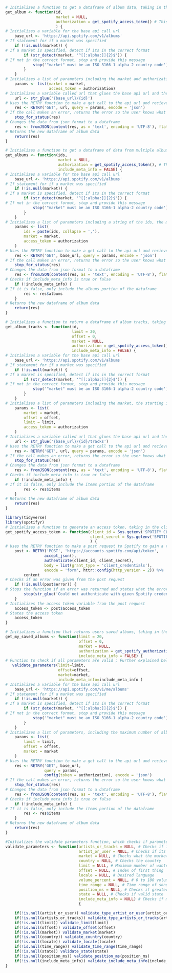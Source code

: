 ```r
# Initializes a function to get a dataframe of album data, taking in the spotify album id, an optional country market, and a personalized authorization code
get_album <- function(id,
                      market = NULL,
                      authorization = get_spotify_access_token() # This function is explained below; generates an acces token
                      ) {
# Initializes a variable for the base api call url
    base_url <- 'https://api.spotify.com/v1/albums'
# If statement for if a market was specified
    if (!is.null(market)) {
# If a market is specified, detect if its in the correct format
        if (str_detect(market, '^[[:alpha:]]{2}$')) {
# If not in the correct format, stop and provide this message
            stop('"market" must be an ISO 3166-1 alpha-2 country code')
        }
    }
# Initializes a list of parameters including the market and authorization code
    params <- list(market = market, 
                   access_token = authorization)
# Initializes a variable called url that glues the base api url and the id given in the parameters
    url <- str_glue('{base_url}/{id}')
# Uses the RETRY function to make a get call to the api url and recieves it in a json format
    res <- RETRY('GET', url, query = params, encode = 'json')
# If the call makes an error, returns the error so the user knows what is going wrong
    stop_for_status(res)
# Changes the data from json format to a dataframe
    res <- fromJSON(content(res, as = 'text', encoding = 'UTF-8'), flatten = TRUE)
# Returns the new dataframe of album data
    return(res)
}
```

```r
# Initializes a function to get a dataframe of data from multiple albums, taking in the Spotify album IDs, optional country market, authorization code, and optional parameter on if to include meta data
get_albums <- function(ids,
                       market = NULL,
                       authorization = get_spotify_access_token(), # This function is explained below; generates an acces token
                       include_meta_info = FALSE) {
# Initializes a variable for the base api call url
    base_url <- 'https://api.spotify.com/v1/albums'
# If statement for if a market was specified
    if (!is.null(market)) {
# If a market is specified, detect if its in the correct format
        if (str_detect(market, '^[[:alpha:]]{2}$')) {
# If not in the correct format, stop and provide this message
            stop('"market" must be an ISO 3166-1 alpha-2 country code')
        }
    }
# Initializes a list of parameters including a string of the ids, the market, and the authorization code
    params <- list(
        ids = paste(ids, collapse = ','),
        market = market,
        access_token = authorization
    )
# Uses the RETRY function to make a get call to the api url and recieves it in a json format
    res <- RETRY('GET', base_url, query = params, encode = 'json')
# If the call makes an error, returns the error so the user knows what is going wrong
    stop_for_status(res)
# Changes the data from json format to a dataframe
    res <- fromJSON(content(res, as = 'text', encoding = 'UTF-8'), flatten = TRUE)
# Checks if include_meta_info is true or false
    if (!include_meta_info) {
# If it is false, only include the albums portion of the dataframe
        res <- res$albums
    }
# Returns the new dataframe of album data
    return(res)
}
```

```r
# Initializes a function to return a dataframe of album tracks, taking in Spotify album id, the maximum number of tracks to return, the index of the first track wanted, a country market, an authorization code, and a parameter to include meta data
get_album_tracks <- function(id,
                             limit = 20,
                             offset = 0,
                             market = NULL,
                             authorization = get_spotify_access_token(), # This function is explained below; generates an acces token
                             include_meta_info = FALSE) {
# Initializes a variable for the base api call url
    base_url <- 'https://api.spotify.com/v1/albums'
# If statement for if a market was specified
    if (!is.null(market)) {
# If a market is specified, detect if its in the correct format
        if (str_detect(market, '^[[:alpha:]]{2}$')) {
# If not in the correct format, stop and provide this message
            stop('"market" must be an ISO 3166-1 alpha-2 country code')
        }
    }
# Initializes a list of parameters including the market, the starting index, the maximum number of tracks, and the access token
    params <- list(
        market = market,
        offset = offset,
        limit = limit,
        access_token = authorization
    )
# Initializes a variable called url that glues the base api url and the id given in the parameters
    url <- str_glue('{base_url}/{id}/tracks')
# Uses the RETRY function to make a get call to the api url and recieves it in a json format
    res <- RETRY('GET', url, query = params, encode = 'json')
# If the call makes an error, returns the error so the user knows what is going wrong
    stop_for_status(res)
# Changes the data from json format to a dataframe
    res <- fromJSON(content(res, as = 'text', encoding = 'UTF-8'), flatten = TRUE)
# Checks if include_meta_info is true or false
    if (!include_meta_info) {
# If it is false, only include the items portion of the dataframe
        res <- res$items
    }
# Returns the new dataframe of album data
    return(res)
}
```

```r
library(tidyverse)
library(spotifyr)
# Initializes a function to generate an access token, taking in the client id and secret client id
get_spotify_access_token <- function(client_id = Sys.getenv('SPOTIFY_CLIENT_ID'),
                                     client_secret = Sys.getenv('SPOTIFY_CLIENT_SECRET')
                                     ) {
# Uses the RETRY function to make a post request to Spotify to gain a token
    post <- RETRY('POST', 'https://accounts.spotify.com/api/token',
                 accept_json(),
                 authenticate(client_id, client_secret),
                 body = list(grant_type = 'client_credentials'),
                 encode = 'form', httr::config(http_version = 2)) %>%
        content
# Checks if an error was given from the post request
    if (!is.null(post$error)) {
# Stops the function if an error was returned and states what the error was
        stop(str_glue('Could not authenticate with given Spotify credentials:\n\t{post$error_description}'))
    }
# Initializes the access token variable from the post request
    access_token <- post$access_token
# States the access token
    access_token
}
```

```r
# Initializes a function that returns users saved albums, taking in the maximum number of albums wanted, the index of the first album to return, the coutnry market, the authorization code, and a parameter on whether or not to include meta data
get_my_saved_albums <- function(limit = 20,
                                offset = 0,
                                market = NULL,
                                authorization = get_spotify_authorization_code(),
                                include_meta_info = FALSE) {
# Function to check if all parameters are valid ; Further explained below
   validate_parameters(limit=limit,
                       offset=offset,
                       market=market,
                       include_meta_info=include_meta_info )
# Initializes a variable for the base api call url
    base_url <- 'https://api.spotify.com/v1/me/albums'
# If statement for if a market was specified
    if (!is.null(market)) {
# If a market is specified, detect if its in the correct format
        if (str_detect(market, '^[[:alpha:]]{2}$')) {
# If not in the correct format, stop and provide this message
            stop('"market" must be an ISO 3166-1 alpha-2 country code')
        }
    }
# Initializes a list of parameters, including the maximum number of albums wanted, the index of the first album, and the market
    params <- list(
        limit = limit,
        offset = offset,
        market = market
    )
# Uses the RETRY function to make a get call to the api url and recieves it in a json format
    res <- RETRY('GET', base_url,
                 query = params,
                 config(token = authorization), encode = 'json')
# If the call makes an error, returns the error so the user knows what is going wrong
    stop_for_status(res)
# Changes the data from json format to a dataframe
    res <- fromJSON(content(res, as = 'text', encoding = 'UTF-8'), flatten = TRUE)
# Checks if include_meta_info is true or false
    if (!include_meta_info) {
# If it is false, only include the items portion of the dataframe
        res <- res$items
    }
# Returns the new dataframe of album data
    return(res)
}
```

```r
#Initializes the validate parameters function, which checks if parameters are valid
validate_parameters <- function(artists_or_tracks = NULL, # Checks if its an artist or track
                                artist_or_user = NULL, # Checks if its an artist or user
                                market = NULL, # Checks what the market is
                                country = NULL, # Checks the country
                                limit = NULL, # Maximum number of wanted things
                                offset = NULL, # Index of first thing
                                locale = NULL, # Desired language
                                volume_percent = NULL, # 0 to 100 volume to set
                                time_range = NULL, # Time range of song
                                position_ms = NULL, # Checks if greater than 0
                                state = NULL, # Checks if valid state
                                include_meta_info = NULL) # Checks if meta info should be included
                                {

    if(!is.null(artist_or_user)) validate_type_artist_or_user(artist_or_user)
    if(!is.null(artists_or_tracks)) validate_type_artists_or_tracks(artists_or_tracks)
    if(!is.null(limit)) validate_limit(limit)
    if(!is.null(offset)) validate_offset(offset)
    if(!is.null(market)) validate_market(market)
    if(!is.null(country)) validate_country(country)
    if(!is.null(locale)) validate_locale(locale)
    if(!is.null(time_range)) validate_time_range(time_range)
    if(!is.null(state)) validate_state(state)
    if(!is.null(position_ms)) validate_position_ms(position_ms)
    if(!is.null(include_meta_info)) validate_include_meta_info(include_meta_info)
}

```